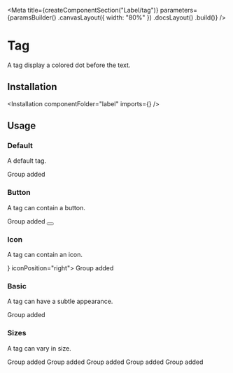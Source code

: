 
<Meta
    title={createComponentSection("Label/tag")}
    parameters={paramsBuilder()
        .canvasLayout({ width: "80%" })
        .docsLayout(<ReactComponentsLayout semanticPath="/elements/label" />)
        .build()}
/>

# Tag

A tag display a colored dot before the text.

## Installation

<Installation componentFolder="label" imports={<Imports />} />

## Usage

### Default

A default tag.

<Preview>
    <Story name="default">
        <Label tag>
            <Label circular empty size="mini" color="red" />
            Group added
        </Label>
    </Story>
</Preview>

### Button

A tag can contain a button.

<Preview>
    <Story name="button">
        <Label tag button>
            <Label circular empty size="mini" color="red" />
            Group added
            <Button type="button" icon circular size="tiny" ghost>
                <CloseIcon24 />
            </Button>
        </Label>
    </Story>
</Preview>

### Icon

A tag can contain an icon.

<Preview>
    <Story name="icon">
        <Label tag icon={<CommunicationIcon />} iconPosition="right">
            <Label circular empty size="mini" color="red" />
            Group added
        </Label>
    </Story>
</Preview>

### Basic

A tag can have a subtle appearance.

<Preview>
    <Story name="basic">
        <Label basic tag>
            <Label circular empty size="mini" color="red" />
        Group added
        </Label>
    </Story>
</Preview>

### Sizes

A tag can vary in size.

<Preview>
    <Story name="sizes">
        <div className="flex items-end">
            <Label size="mini" tag>
                <Label circular empty size="mini" color="red" />
                Group added
            </Label>
            <Label size="tiny" tag>
                <Label circular empty size="mini" color="red" />
                Group added
            </Label>
            <Label size="small" tag>
                <Label circular empty size="mini" color="red" />
                Group added
            </Label>
            <Label tag>
                <Label circular empty size="mini" color="red" />
                Group added
            </Label>
            <Label size="large" tag>
                <Label circular empty size="mini" color="red" />
                Group added
            </Label>
        </div>
    </Story>
</Preview>
